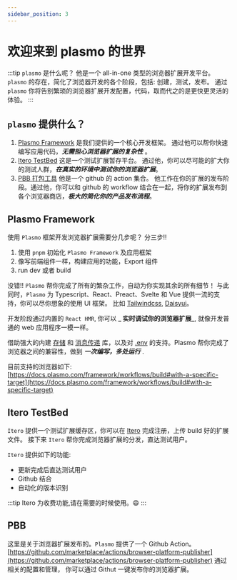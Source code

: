 ```yaml
---
sidebar_position: 3
---
```


# 欢迎来到 plasmo 的世界

:::tip
`plasmo` 是什么呢？ 他是一个 all-in-one 类型的浏览器扩展开发平台。 `plasmo` 的存在，简化了浏览器开发的各个阶段，包括: 创建，测试，发布。
通过 `plasmo` 你将告别繁琐的浏览器扩展开发配置，代码，取而代之的是更快更灵活的体验。
:::

## `plasmo` 提供什么？

1. [Plasmo Framework](https://docs.plasmo.com/#plasmo-framework) 是我们提供的一个核心开发框架。
   通过他可以帮你快速编写应用代码，**_无需担心浏览器扩展的复杂性_** 。
2. [Itero TestBed](https://docs.plasmo.com/#itero-testbed) 这是一个测试扩展暂存平台。
   通过他，你可以尽可能的扩大你的测试人群，**_在真实的环境中测试你的浏览器扩展_**。
3. [PBB 打包工具](https://docs.plasmo.com/#plasmo-browser-platform-publisher) 他是一个 github 的 action 集合。
   他工作在你的扩展的发布阶段。通过他，你可以和 github 的 workflow 结合在一起，将你的扩展发布到各个浏览器商店，**_极大的简化你的产品发布流程_**。

## Plasmo Framework

使用 `Plasmo` 框架开发浏览器扩展需要分几步呢？ 分三步!!

1. 使用 `pnpm` 初始化 `Plasmo Framework` 及应用框架
2. 像写前端组件一样，构建应用的功能，Export 组件
3. run dev 或者 build

没错!! `Plasmo` 帮你完成了所有的繁杂工作，自动为你实现其余的所有细节！
与此同时，`Plasmo` 为 Typescript、React、Preact、Svelte 和 Vue 提供一流的支持，你可以尽你想象的使用 UI 框架。
比如 [Tailwindcss](https://docs.plasmo.com/quickstarts/with-tailwindcss), [Daisyui](https://daisyui.com/)。

开发阶段通过内置的 `React HMR`, 你可以 **_ 实时调试你的浏览器扩展_**, 就像开发普通的 web 应用程序一模一样。

借助强大的内建 [存储](https://docs.plasmo.com/framework/storage) 和 [消息传递](https://docs.plasmo.com/framework/messaging) 库，以及对 [.env](https://docs.plasmo.com/framework/env) 的支持。Plasmo 帮你完成了浏览器之间的兼容性，做到 **_一次编写，多处运行_** .

目前支持的浏览器如下: [https://docs.plasmo.com/framework/workflows/build#with-a-specific-target](https://docs.plasmo.com/framework/workflows/build#with-a-specific-target)

## Itero TestBed

`Itero` 提供一个测试扩展缓存区，你可以在 [Itero](https://itero.plasmo.com/) 完成注册，上传 build 好的扩展文件。
接下来 `Itero` 帮你完成浏览器扩展的分发，直达测试用户。

`Itero` 提供如下的功能:

- 更新完成后直达测试用户
- Github 结合
- 自动化的版本识别

:::tip
Itero 为收费功能,请在需要的时候使用。😄
:::

## PBB

这里是关于浏览器扩展发布的。`Plasmo` 提供了一个 Github Action。
[https://github.com/marketplace/actions/browser-platform-publisher](https://github.com/marketplace/actions/browser-platform-publisher) 通过相关的配置和管理，
你可以通过 Githut 一键发布你的浏览器扩展。
